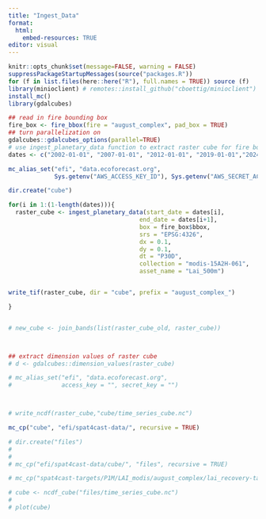 ```yaml
---
title: "Ingest_Data"
format:
  html:
    embed-resources: TRUE
editor: visual
---
```


```r
knitr::opts_chunk$set(message=FALSE, warning = FALSE)
suppressPackageStartupMessages(source("packages.R"))
for (f in list.files(here::here("R"), full.names = TRUE)) source (f)
library(minioclient) # remotes::install_github("cboettig/minioclient")
install_mc()
library(gdalcubes)
```

```r
## read in fire bounding box
fire_box <- fire_bbox(fire = "august_complex", pad_box = TRUE)
## turn parallelization on
gdalcubes::gdalcubes_options(parallel=TRUE)
# use ingest_planetary_data function to extract raster cube for fire bounding box between Jan 1 2002 and Mar 1 2023. Loop through 5 year increments to avoid ingest_planetary_data timing out.
dates <- c("2002-01-01", "2007-01-01", "2012-01-01", "2019-01-01","2024-01-01", "2025-03-01")

mc_alias_set("efi", "data.ecoforecast.org",
             Sys.getenv("AWS_ACCESS_KEY_ID"), Sys.getenv("AWS_SECRET_ACCESS_KEY"))

dir.create("cube")

for(i in 1:(1-length(dates))){
  raster_cube <- ingest_planetary_data(start_date = dates[i],
                                     end_date = dates[i+1],
                                     box = fire_box$bbox,
                                     srs = "EPSG:4326",
                                     dx = 0.1,
                                     dy = 0.1,
                                     dt = "P30D",
                                     collection = "modis-15A2H-061",
                                     asset_name = "Lai_500m")


write_tif(raster_cube, dir = "cube", prefix = "august_complex_")

}


# new_cube <- join_bands(list(raster_cube_old, raster_cube))



## extract dimension values of raster cube
# d <- gdalcubes::dimension_values(raster_cube)

# mc_alias_set("efi", "data.ecoforecast.org",
#              access_key = "", secret_key = "")



# write_ncdf(raster_cube,"cube/time_series_cube.nc")

mc_cp("cube", "efi/spat4cast-data/", recursive = TRUE)

# dir.create("files")
# 
# 
# mc_cp("efi/spat4cast-data/cube/", "files", recursive = TRUE)

# mc_cp("spat4cast-targets/P1M/LAI_modis/august_complex/lai_recovery-target-2025-03-01.tif", "files", recursive = TRUE)

# cube <- ncdf_cube("files/time_series_cube.nc")
# 
# plot(cube)


```
